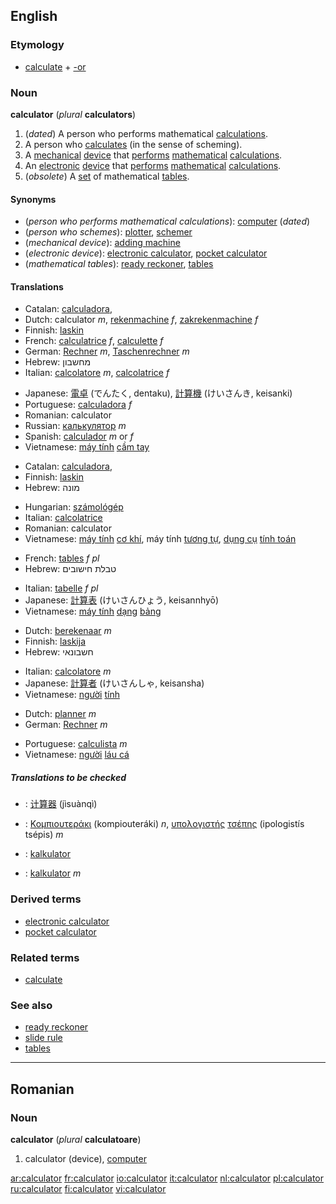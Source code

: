 ==English==

===Etymology===
*[[calculate]] + [[-or]]

===Noun===
{{wikipedia}}
'''calculator''' (''plural'' '''calculators''')

#<!--DefA-->(''dated'') A person who performs mathematical [[calculation]]s.
#<!--DefB-->A person who [[calculate]]s (in the sense of scheming).
#<!--DefC-->A [[mechanical]] [[device]] that [[perform]]s [[mathematical]] [[calculation]]s.
#<!--DefD-->An [[electronic]] [[device]] that [[perform]]s [[mathematical]] [[calculation]]s.
#<!--DefE-->(''obsolete'') A [[set]] of mathematical [[table]]s.

====Synonyms====
*<!--DefA-->(''person who performs mathematical calculations''): [[computer]] (''dated'')
*<!--DefB-->(''person who schemes''): [[plotter]], [[schemer]]
*<!--DefC-->(''mechanical device''): [[adding machine]]
*<!--DefD-->(''electronic device''): [[electronic calculator]], [[pocket calculator]]
*<!--DefE-->(''mathematical tables''): [[ready reckoner]], [[table]]s

====Translations====

{{trans-top|electronic device that performs mathematical calculations}}
*Catalan: [[calculadora]],{{f}}
*Dutch: calculator ''m'', [[rekenmachine]] ''f'', [[zakrekenmachine]] ''f''
*Finnish: [[laskin]]
*French: [[calculatrice]] ''f'', [[calculette]] ''f''
*German: [[Rechner]] ''m'', [[Taschenrechner]] ''m''
*Hebrew: מחשבון
*Italian: [[calcolatore]] ''m'', [[calcolatrice]] ''f''
{{trans-mid}}
*Japanese: [[電卓]] (でんたく, dentaku), [[計算機]] (けいさんき, keisanki)
*Portuguese: [[calculadora]] ''f''
*Romanian: calculator
*Russian: [[калькулятор]] ''m''
*Spanish: [[calculador]] ''m'' or ''f''
*Vietnamese: [[máy tính]] [[cầm tay]]
{{trans-bottom}}

{{trans-top|mechanical device that performs mathematical calculations}}
*Catalan: [[calculadora]],{{f}}
*Finnish: [[laskin]]
*Hebrew: מונה
{{trans-mid}}
*Hungarian: [[számológép]]
*Italian: [[calcolatrice]]
*Romanian: calculator
*Vietnamese: [[máy tính]] [[cơ khí]], máy tính [[tương tự]], [[dụng cụ]] [[tính toán]]
{{trans-bottom}}

{{trans-top|set of mathematical tables}}
*French: [[table#French|table]]s ''f pl''
*Hebrew: טבלת חישובים
{{trans-mid}}
*Italian: [[tabella|tabelle]] ''f pl''
*Japanese: [[計算表]] (けいさんひょう, keisannhyō)
*Vietnamese: [[máy tính]] [[dạng]] [[bảng]]
{{trans-bottom}}

{{trans-top|dated: a person who performs mathematical calculations}}
*Dutch: [[berekenaar]] ''m''
*Finnish: [[laskija]]
*Hebrew: חשבונאי
{{trans-mid}}
*Italian: [[calcolatore]] ''m''
*Japanese: [[計算者]] (けいさんしゃ, keisansha)
*Vietnamese: [[người]] [[tính]]
{{trans-bottom}}

{{trans-top|person who calculates (in the sense of scheming)}}
*Dutch: [[planner]] ''m''
*German: [[Rechner]] ''m''
{{trans-mid}}
*Portuguese: [[calculista]] ''m''
*Vietnamese: [[người]] [[láu cá]]
{{trans-bottom}}

=====Translations to be checked=====
<!--Remove this section once all of the translations below have been moved into the tables above.-->
{{checktrans}}

*{{ttbc|Chinese}}: [[计算器]] (jìsuànqì)
*{{ttbc|Greek}}: [[Κομπιουτεράκι]] (kompiouteráki) ''n'', [[υπολογιστής]] [[τσέπης]] (ipologistís tsépis) ''m''
*{{ttbc|Indonesian}}: [[kalkulator]]
*{{ttbc|Polish}}: [[kalkulator]] ''m''

===Derived terms===
*[[electronic calculator]]
*[[pocket calculator]]

===Related terms===
*[[calculate]]

===See also===
*[[ready reckoner]]
*[[slide rule]]
*[[table]]s

----

==Romanian==

===Noun===
'''calculator''' {{n}} (''plural'' '''calculatoare''')

# calculator (device), [[computer]]

[[ar:calculator]]
[[fr:calculator]]
[[io:calculator]]
[[it:calculator]]
[[nl:calculator]]
[[pl:calculator]]
[[ru:calculator]]
[[fi:calculator]]
[[vi:calculator]]